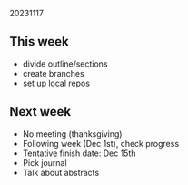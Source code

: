 20231117  

## This week

- divide outline/sections
- create branches
- set up local repos

## Next week

- No meeting (thanksgiving)
- Following week (Dec 1st), check progress
- Tentative finish date: Dec 15th
- Pick journal
- Talk about abstracts
